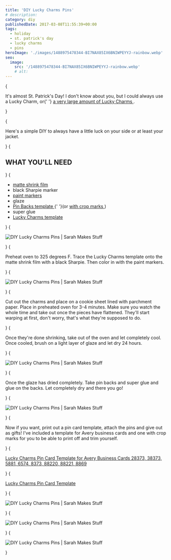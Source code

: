 ```yaml
---
title: 'DIY Lucky Charms Pins'
# description:
category: diy
publishedDate: 2017-03-08T11:55:39+00:00
tags:
  - holiday
  - st. patrick's day
  - lucky charms
  - pins
heroImage: './images/1488975478344-BI7NAX85IX6BNIWPEYYJ-rainbow.webp'
seo:
  image:
    src: '/1488975478344-BI7NAX85IX6BNIWPEYYJ-rainbow.webp'
    # alt:
---
```



{<p>
	It's almost St. Patrick's Day! I don't know about you, but I could always use
	a Lucky Charm, or{' '}
	<a
		target="_blank"
		href="http://www.sarahmakesstuff.com/dessert/lucky-charms-cookie-bars"
	>
		a very large amount of Lucky Charms
	</a>
	.
</p>}

{<p>
	Here's a simple DIY to always have a little luck on your side or at least your
	jacket. 
</p>}
{<h2>WHAT YOU'LL NEED</h2>}
{<ul>
	<li>
		<a
			target="_blank"
			href="https://www.amazon.com/gp/product/B002J8VN0W/ref=oh_aui_detailpage_o08_s01"
		>
			matte shrink film
		</a>
	</li>
	<li>black Sharpie marker</li>
	<li>
		<a
			target="_blank"
			href="https://www.amazon.com/gp/product/B001ANVDMU/ref=oh_aui_detailpage_o08_s03"
		>
			paint markers
		</a>
	</li>
	<li>glaze</li>
	<li>
		<a target="_blank" href="/s/Lucky-Charms-Pin-Cards_business-cards.pdf">
			Pin Backs template
		</a>
		{' '}(or <a target="_blank" href="/s/Lucky-Charms-Pin-Cards_crop-marks.pdf">
			with crop marks
		</a>)
	</li>
	<li>super glue</li>
	<li>
		<a target="_blank" href="/s/Lucky-Charms-Pins-Template.pdf">
			Lucky Charms template
		</a>
	</li>
</ul>}
{<p>
	<Image
		src={ContentImage1}
		alt="DIY Lucky Charms Pins | Sarah Makes Stuff"
	></Image>
</p>}
{<p>
	Preheat oven to 325 degrees F. Trace the Lucky Charms template onto the matte
	shrink film with a black Sharpie. Then color in with the paint markers. 
</p>}
{<p>
	<Image
		src={ContentImage2}
		alt="DIY Lucky Charms Pins | Sarah Makes Stuff"
	></Image>
</p>}
{<p>
	Cut out the charms and place on a cookie sheet lined with parchment paper.
	Place in preheated oven for 3-4 minutes. Make sure you watch the whole time
	and take out once the pieces have flattened. They'll start warping at first,
	don't worry, that's what they're supposed to do. 
</p>}
{<p>
	Once they're done shrinking, take out of the oven and let completely cool.
	Once cooled, brush on a light layer of glaze and let dry 24 hours. 
</p>}
{<p>
	<Image
		src={ContentImage3}
		alt="DIY Lucky Charms Pins | Sarah Makes Stuff"
	></Image>
</p>}
{<p>
	Once the glaze has dried completely. Take pin backs and super glue and glue on
	the backs. Let completely dry and there you go!
</p>}
{<p>
	<Image
		src={ContentImage4}
		alt="DIY Lucky Charms Pins | Sarah Makes Stuff"
	></Image>
</p>}
{<p>
	Now if you want, print out a pin card template, attach the pins and give out
	as gifts! I've included a template for Avery business cards and one with crop
	marks for you to be able to print off and trim yourself. 
</p>}
{<p>
	<a target="_blank" href="/s/Lucky-Charms-Pin-Cards_business-cards.pdf">
		Lucky Charms Pin Card Template for Avery Business Cards 28373, 38373, 5881,
		6574, 8373, 88220, 88221, 8869
	</a>
</p>}
{<p>
	<a target="_blank" href="/s/Lucky-Charms-Pin-Cards_crop-marks.pdf">
		Lucky Charms Pin Card Template
	</a>
</p>}
{<p>
	<Image
		src={ContentImage5}
		alt="DIY Lucky Charms Pins | Sarah Makes Stuff"
	></Image>
</p>}
{<p>
	<Image
		src={ContentImage6}
		alt="DIY Lucky Charms Pins | Sarah Makes Stuff"
	></Image>
</p>}
{<p>
	<Image
		src={ContentImage7}
		alt="DIY Lucky Charms Pins | Sarah Makes Stuff"
	></Image>
</p>}
